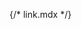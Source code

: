 {/* link.mdx */}


<Meta of={comStories} name="Docs"/>

<Title />
<Subtitle />
<Description />


> #### [Bootstrap ~5.3.0 Documentation on Buttons](https://getbootstrap.com/docs/5.3/utilities/link/)
> * [Colored links](https://getbootstrap.com/docs/5.3/helpers/colored-links/)
> * [Link opacity](https://getbootstrap.com/docs/5.3/utilities/link/#link-opacity)
> * [Link underlines](https://getbootstrap.com/docs/5.3/utilities/link/#link-underlines)
> * [Underline color](https://getbootstrap.com/docs/5.3/utilities/link/#underline-color)
> * [Underline offset](https://getbootstrap.com/docs/5.3/utilities/link/#underline-offset)
> * [Underline opacity](https://getbootstrap.com/docs/5.3/utilities/link/#underline-opacity)
> * [Hover variants](https://getbootstrap.com/docs/5.3/utilities/link/#hover-variants)

<Canvas of={comStories.Link} />

## Properties
<Controls of={comStories.Link} />

<Stories of={comStories} />

## Attributes:
* `attributes`: Drupal attributes for link.

## Slots:
* `content`: Link content.

### Examples
**Example #1:** Secondary link
```
  {% include 'varbase_components:link' with {
    url: 'https://drupal.org',
    content: 'Link to Drupal site'|t,
    color: 'secondary',
  } %}
```

**Example #2:** A Read more link with to use with Cards components
```
  {% include 'varbase_components:link' with {
    url: '/blog/blog-test1',
    content: 'Read more'|t,
    color: 'primary',
    utility_classes: ['card-link', 'float-end', 'mt-3', 'read-more']
  } %}
```


## Source code
[//]: # (Twig Template source code)
<Source code={templateSource} />
